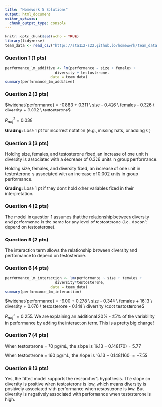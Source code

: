 ```yaml
---
title: "Homework 5 Solutions"
output: html_document
editor_options: 
  chunk_output_type: console
---
```


```r
knitr::opts_chunk$set(echo = TRUE)
library(tidyverse)
team_data <- read_csv("https://sta112-s22.github.io/homework/team_data.csv")
```

### Question 1 (1 pts)

```r
performance_lm_additive <- lm(performance ~ size + females + 
                       diversity + testosterone, 
                     data = team_data)
summary(performance_lm_additive)
```


### Question 2 (3 pts)

$\widehat{performance} = -0.883 + 0.311 \ size - 0.426 \ females - 0.326 \ diversity + 0.002 \ testosterone$

$R^2_{adj} = 0.038$

**Grading:** Lose 1 pt for incorrect notation (e.g., missing hats, or adding $\varepsilon$ )

### Question 3 (3 pts)

Holding size, females, and testosterone fixed, an increase of one unit in diversity is associated with a decrease of 0.326 units in group performance.

Holding size, females, and diversity fixed, an increase of one unit in testosterone is associated with an increase of 0.002 units in group performance.

**Grading:** Lose 1 pt if they don't hold other variables fixed in their interpretation.


### Question 4 (2 pts)

The model in question 1 assumes that the relationship between diversity and performance is the same for any level of testosterone (i.e., doesn't depend on testosterone).

### Question 5 (2 pts)

The interaction term allows the relationship between diversity and performance to depend on testosterone.

### Question 6 (4 pts)

```r
performance_lm_interaction <- lm(performance ~ size + females + 
                       diversity*testosterone, 
                     data = team_data)
summary(performance_lm_interaction)
```

$\widehat{performance} = -9.00 + 0.278 \ size - 0.344 \ females + 16.13 \ diversity + 0.076 \ testosterone - 0.148 \ diversity \cdot testosterone$

$R^2_{adj} = 0.255$. We are explaining an additional 20% - 25% of the variability in performance by adding the interaction term. This is a pretty big change!


### Question 7 (4 pts)

When testosterone = 70 pg/mL, the slope is $16.13 - 0.148(70) = 5.77$

When testosterone = 160 pg/mL, the slope is $16.13 - 0.148(160) = -7.55$


### Question 8 (3 pts)


Yes, the fitted model supports the researcher's hypothesis. The slope on diversity is positive when testosterone is low, which means diversity is positively associated with performance when testosterone is low. But diversity is negatively associated with performance when testosterone is high.
